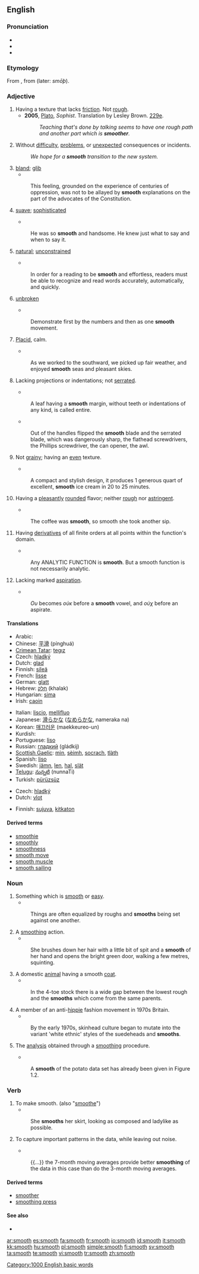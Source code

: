 ==English==

===Pronunciation===
* {{IPA|[smuːð]}}
* {{audio|en-us-smooth.ogg|Audio (US)}}
* {{rhymes|uːð}}

===Etymology===
From {{ME.}} {{term|smothe|lang=enm}}, from {{etyl|ang}} {{term|smeþe|smēþe|lang=ang}} (later: ''smōþ'').

===Adjective===
{{en-adj|smoother|smoothest}}

# Having a texture that lacks [[friction]].  Not [[rough]].
#* '''2005''', [[w:Plato|Plato]], ''Sophist''.  Translation by Lesley Brown. [[w:Stephanus pagination|229e]].
#*: ''Teaching that's done by talking seems to have one rough path and another part which is '''smoother'''.''
# Without [[difficulty]], [[problems]], or [[unexpected]] consequences or incidents.
#: ''We hope for a '''smooth''' transition to the new system.''
# [[bland]]; [[glib]]
#*{{quote-book|year=1912|author=Gustavus Myers|title=History of the Supreme Court of the United States|url=http://books.google.com/books?id=Mt89AAAAIAAJ|page=133}}
#:This feeling, grounded on the experience of centuries of oppression, was not to be allayed by '''smooth''' explanations on the part of the advocates of the Constitution.
# {{context|of a person}} [[suave]]; [[sophisticated]]
#*{{quote-book|year=2003|author=T. Lewis Humphrey|title=The Price of Love|isbn=0595272606|url=http://books.google.com/books?id=vjavgdWaY8kC|page=279}}
#:He was so '''smooth''' and handsome. He knew just what to say and when to say it. 
# {{context|of an action}} [[natural]]; [[unconstrained]]
#*{{quote-book|year=2006|title=Reading for Fluency|author=Mary Kay Moskal and Camille Blachowicz|url=http://books.google.com/books?id=ZHWaNQqTMLwC|isbn=1593852649|page=3}}
#:In order for a reading to be '''smooth''' and effortless, readers must be able to recognize and read words accurately, automatically, and quickly.
# {{context|of a motion}} [[unbroken]]
#*{{quote-book|year=1927|author=United States National Guard Bureau|title=Manual of Basic Training and Standards of Proficiency for the National Guard
 |url=http://books.google.com/books?id=uwxIAAAAIAAJ|page=181}}
#:Demonstrate first by the numbers and then as one '''smooth''' movement. 
# {{especially|of water}} [[placid|Placid]], calm.
#*{{quote-book|year=1898|author=John Donaldson Ford|title=An American Cruiser in the East|url=http://books.google.com/books?id=5G5CAAAAIAAJ|page=47}}
#:As we worked to the southward, we picked up fair weather, and enjoyed '''smooth''' seas and pleasant skies. 
# {{context|of an edge}} Lacking projections or indentations; not [[serrated]].
#*{{quote-book|year=1994|author=Robert E. Swanson|title=A Field Guide to the Trees and Shrubs of the Southern Appalachians|isbn=0801845564|url=http://books.google.com/books?id=0wxY2k8TS_wC|page=8}}
#:A leaf having a '''smooth''' margin, without teeth or indentations of any kind, is called entire. 
#*{{quote-book|year=1997|author=Christopher Dickey|title=Innocent Blood: A Novel|isbn=0684842009|url=http://books.google.com/books?id=qpdZZ9y9DxUC|page=91}}
#:Out of the handles flipped the '''smooth''' blade and the serrated blade, which was dangerously sharp, the flathead screwdrivers, the Phillips screwdriver, the can opener, the awl.
# {{context|of food or drink}} Not [[grainy]]; having an [[even]] texture.
#*{{quote-book|year=1997|author=Lou Seibert Pappas|title=Sorbets and Ice Creams|isbn=0811815730|url=http://books.google.com/books?id=MQ7gxYAz0OoC|page=19}}
#:A compact and stylish design, it produces 1 generous quart of excellent, '''smooth''' ice cream in 20 to 25 minutes.
# {{context|of a beverage}} Having a [[pleasant]]ly [[rounded]] flavor; neither [[rough]] nor [[astringent]].
#*{{quote-book|year=2002|author=Candace Irvin|title=For His Eyes Only|isbn=0373079362|url=http://books.google.com/books?id=gfFrU4YJ-8oC|page=9}}
#:The coffee was '''smooth''', so smooth she took another sip.
# {{mathematics|of a function}} Having [[derivative]]s of all finite orders at all points within the function's domain.
#*{{quote-book|year=2003|author=Eric W. Weisstein|title=CRC Concise Encyclopedia of Mathematics|isbn=1584883472|url=http://books.google.com/books?id=taoW6K3sFfUC&|page=419}}
#:Any ANALYTIC FUNCTION is '''smooth'''. But a smooth function is not necessarily analytic.
# {{linguistics|classical studies|of a vowel}} Lacking marked [[aspiration]].
#*{{quote-book|year=1830|author=Benjamin Franklin Fisk|title=A Grammar of the Greek Language|url=http://books.google.com/books?id=_rQRAAAAIAAJ|page=5}}
#:''Ου'' becomes ''οὐκ'' before a '''smooth''' vowel, and ''οὐχ'' before an aspirate.

====Translations====
{{trans-top|lacking friction, not rough}}
* Arabic: {{ARchar|[[ناعم]]}} {{unicode|(naʕm)}}
* Chinese: [[平滑]] (pínghuá)
* [[Crimean Tatar]]: [[tegız]]
* Czech: [[hladký]] {{m}}
* Dutch: [[glad]]
* Finnish: [[sileä]]
* French: [[lisse]]
* German: [[glatt]]
* Hebrew: [[חלק|חָלָק]] (khalak)
* Hungarian: [[sima]]
* Irish: [[caoin]]
{{trans-mid}}
* Italian: [[liscio]], [[mellifluo]]
* Japanese: [[滑らか]]な ([[なめらか]]な, nameraka na)
* Korean: [[매끄러운]] (maekkeureo-un)
* Kurdish: {{KUchar|[[لووس]]}}
* Portuguese: [[liso]]
* Russian: [[гладкий]] (gládkij)
* [[Scottish Gaelic]]: [[mìn]], [[sèimh]], [[socrach]], [[tlàth]]
* Spanish: [[liso]]
* Swedish: [[jämn]], [[len]], [[hal]], [[slät]]
* [[Telugu]]: [[నున్నటి]] (nunnaTi)
* Turkish: [[pürüzsüz]]
{{trans-bottom}}

{{trans-top|without difficulty}}
* Czech: [[hladký]] {{m}}
* Dutch: [[vlot]]
{{trans-mid}}
* Finnish: [[sujuva]], [[kitkaton]]
{{trans-bottom}}

====Derived terms====
*[[smoothie]]
*[[smoothly]]
*[[smoothness]]
*[[smooth move]]
*[[smooth muscle]]
*[[smooth sailing]]

===Noun===
{{en-noun}}

# Something which is [[smooth#Adjective|smooth]] or [[easy]].
#*{{quote-book|year=1860|author=Anne Manning|title=The Day of Small Things|url=http://books.google.com/books?id=U88BAAAAQAAJ|page=81}}
#:Things are often equalized by roughs and '''smooths''' being set against one another.
# A [[smoothing]] action.
#*{{quote-book|year=2006|author=Julienne Van Loon|title=Road Story|isbn=1741146216|url=http://books.google.com/books?id=oD661LYR7poC|page=12}}
#:She brushes down her hair with a little bit of spit and a '''smooth''' of her hand and opens the bright green door, walking a few metres, squinting.
# A domestic [[animal]] having a smooth [[coat]].
#*{{quote-book|year=1916|author=William Ernest Castle and Sewall Wright|title=Studies of Inheritance in Guinea-pigs and Rats|url=http://books.google.com/books?id=rM20mPisnVEC|page=104}}
#:In the 4-toe stock there is a wide gap between the lowest rough and the '''smooths''' which come from the same parents. 
# A member of an anti-[[hippie]] fashion movement in 1970s Britain.
#*{{quote-book|year=1999|author=Peter Childs and Mike Storry|title=Encyclopedia of Contemporary British Culture|isbn=0806991356|url=http://books.google.com/books?id=2_3xXme4Q7sC|page=188}}
#:By the early 1970s, skinhead culture began to mutate into the variant 'white ethnic' styles of the suedeheads and '''smooths'''. 
# {{statistics}} The [[analysis]] obtained through a [[smoothing]] procedure.
#*{{quote-book|year=1990|author=Wolfgang Härdle|title=Applied Nonparametric Regression|isbn=0521429501|url=http://books.google.com/books?id=SF_4pzssFSQC|page=17}}
#:A '''smooth''' of the potato data set has already been given in Figure 1.2.

===Verb===
{{en-verb}}

# To make smooth. (also "[[smoothe]]")
#*{{quote-book|year=1961|author=William Gibson|title=The Miracle Worker|isbn=0573612382|url=http://books.google.com/books?id=K8OcWWjRNKoC|page=37}}
#:She '''smooths''' her skirt, looking as composed and ladylike as possible.  
# {{statistics|image processing|digital audio}} To capture important patterns in the data, while leaving out noise. 
#*{{quote-book|year=1999|author=Murray R. Spiegel and Larry J. Stephens|title=Schaum's Outline of Theory and Problems of Statistics|isbn=0070602816|url=http://books.google.com/books?id=a6m_I4a2fmsC|page=457}}
#:{{...}} the 7-month moving averages provide better '''smoothing''' of the data in this case than do the 3-month moving averages.

====Derived terms====
*[[smoother]]
*[[smoothing press]]

====See also====
*{{pedialite|smoothing}}

[[Category:1000 English basic words]]

[[ar:smooth]]
[[es:smooth]]
[[fa:smooth]]
[[fr:smooth]]
[[io:smooth]]
[[id:smooth]]
[[it:smooth]]
[[kk:smooth]]
[[hu:smooth]]
[[pl:smooth]]
[[simple:smooth]]
[[fi:smooth]]
[[sv:smooth]]
[[ta:smooth]]
[[te:smooth]]
[[vi:smooth]]
[[tr:smooth]]
[[zh:smooth]]